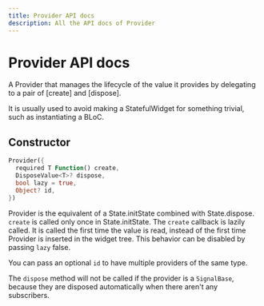 ```yaml
---
title: Provider API docs
description: All the API docs of Provider
---
```


# Provider API docs

A Provider that manages the lifecycle of the value it provides by delegating to a pair of [create] and [dispose].

It is usually used to avoid making a StatefulWidget for something trivial,
such as instantiating a BLoC.

## Constructor

```dart
Provider({
  required T Function() create,
  DisposeValue<T>? dispose,
  bool lazy = true,
  Object? id,
})
```

Provider is the equivalent of a State.initState combined with State.dispose.
`create` is called only once in State.initState.
The `create` callback is lazily called. It is called the first time the
value is read, instead of the first time Provider is inserted in the widget
tree.
This behavior can be disabled by passing `lazy` false.

You can pass an optional `id` to have multiple providers of the same type.

The `dispose` method will not be called if the provider is a `SignalBase`,
because they are disposed automatically when there aren't any subscribers.

